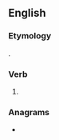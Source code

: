 ==English==

===Etymology===
{{suffix|en|eat|est}}.

===Verb===
{{head|en|verb form}}

# {{en-archaic second-person singular of|eat|lang=en}}

===Anagrams===
* {{anagrams|en|a=aeestt|estate|tatees|tea set|testae|testæ}}